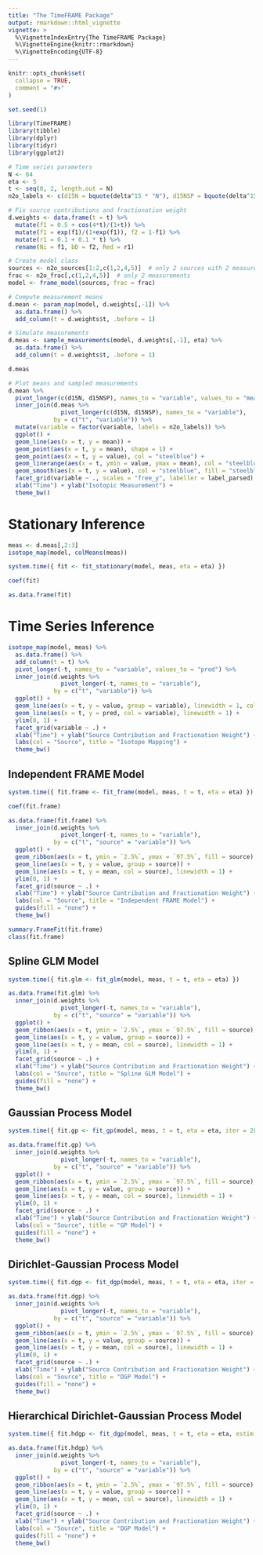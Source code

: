 ```yaml
---
title: "The TimeFRAME Package"
output: rmarkdown::html_vignette
vignette: >
  %\VignetteIndexEntry{The TimeFRAME Package}
  %\VignetteEngine{knitr::rmarkdown}
  %\VignetteEncoding{UTF-8}
---
```


```r
knitr::opts_chunk$set(
  collapse = TRUE,
  comment = "#>"
)

set.seed(1)
```

```r
library(TimeFRAME)
library(tibble)
library(dplyr)
library(tidyr)
library(ggplot2)

# Time series parameters
N <- 64
eta <- 5
t <- seq(0, 2, length.out = N)
n2o_labels <- c(d15N = bquote(delta^15 * "N"), d15NSP = bquote(delta^15 * "N" ^ "SP"))

# Fix source contributions and fractionation weight
d.weights <- data.frame(t = t) %>%
  mutate(f1 = 0.5 + cos(4*t)/(1+t)) %>%
  mutate(f1 = exp(f1)/(1+exp(f1)), f2 = 1-f1) %>%
  mutate(r1 = 0.1 + 0.1 * t) %>%
  rename(Ni = f1, bD = f2, Red = r1)

# Create model class
sources <- n2o_sources[1:2,c(1,2,4,5)]  # only 2 sources with 2 measurements
frac <- n2o_frac[,c(1,2,4,5)]  # only 2 measurements
model <- frame_model(sources, frac = frac)
```


```r
# Compute measurement means
d.mean <- param_map(model, d.weights[,-1]) %>% 
  as.data.frame() %>%
  add_column(t = d.weights$t, .before = 1)

# Simulate measurements
d.meas <- sample_measurements(model, d.weights[,-1], eta) %>% 
  as.data.frame() %>%
  add_column(t = d.weights$t, .before = 1)

d.meas
```


```r
# Plot means and sampled measurements
d.mean %>%
  pivot_longer(c(d15N, d15NSP), names_to = "variable", values_to = "mean") %>%
  inner_join(d.meas %>%
               pivot_longer(c(d15N, d15NSP), names_to = "variable"),
             by = c("t", "variable")) %>%
  mutate(variable = factor(variable, labels = n2o_labels)) %>%
  ggplot() +
  geom_line(aes(x = t, y = mean)) +
  geom_point(aes(x = t, y = mean), shape = 1) +
  geom_point(aes(x = t, y = value), col = "steelblue") +
  geom_linerange(aes(x = t, ymin = value, ymax = mean), col = "steelblue", alpha = 0.6) +
  geom_smooth(aes(x = t, y = value), col = "steelblue", fill = "steelblue") +
  facet_grid(variable ~ ., scales = "free_y", labeller = label_parsed) +
  xlab("Time") + ylab("Isotopic Measurement") +
  theme_bw()
```



# Stationary Inference

```r
meas <- d.meas[,2:3]
isotope_map(model, colMeans(meas))
```


```r
system.time({ fit <- fit_stationary(model, meas, eta = eta) })
```


```r
coef(fit)
```


```r
as.data.frame(fit)
```


# Time Series Inference

```r
isotope_map(model, meas) %>%
  as.data.frame() %>%
  add_column(t = t) %>%
  pivot_longer(-t, names_to = "variable", values_to = "pred") %>%
  inner_join(d.weights %>%
               pivot_longer(-t, names_to = "variable"),
             by = c("t", "variable")) %>%
  ggplot() +
  geom_line(aes(x = t, y = value, group = variable), linewidth = 1, col = "gray80") +
  geom_line(aes(x = t, y = pred, col = variable), linewidth = 1) +
  ylim(0, 1) +
  facet_grid(variable ~ .) +
  xlab("Time") + ylab("Source Contribution and Fractionation Weight") + 
  labs(col = "Source", title = "Isotope Mapping") +
  theme_bw()
```


## Independent FRAME Model

```r
system.time({ fit.frame <- fit_frame(model, meas, t = t, eta = eta) })
```


```r
coef(fit.frame)
```



```r
as.data.frame(fit.frame) %>%
  inner_join(d.weights %>%
               pivot_longer(-t, names_to = "variable"),
             by = c("t", "source" = "variable")) %>%
  ggplot() +
  geom_ribbon(aes(x = t, ymin = `2.5%`, ymax = `97.5%`, fill = source), alpha = 0.4) +
  geom_line(aes(x = t, y = value, group = source)) +
  geom_line(aes(x = t, y = mean, col = source), linewidth = 1) +
  ylim(0, 1) +
  facet_grid(source ~ .) +
  xlab("Time") + ylab("Source Contribution and Fractionation Weight") + 
  labs(col = "Source", title = "Independent FRAME Model") +
  guides(fill = "none") +
  theme_bw()
```


```r
summary.FrameFit(fit.frame)
class(fit.frame)
``` 



## Spline GLM Model

```r
system.time({ fit.glm <- fit_glm(model, meas, t = t, eta = eta) })
```


```r
as.data.frame(fit.glm) %>%
  inner_join(d.weights %>%
               pivot_longer(-t, names_to = "variable"),
             by = c("t", "source" = "variable")) %>%
  ggplot() +
  geom_ribbon(aes(x = t, ymin = `2.5%`, ymax = `97.5%`, fill = source), alpha = 0.4) +
  geom_line(aes(x = t, y = value, group = source)) +
  geom_line(aes(x = t, y = mean, col = source), linewidth = 1) +
  ylim(0, 1) +
  facet_grid(source ~ .) +
  xlab("Time") + ylab("Source Contribution and Fractionation Weight") + 
  labs(col = "Source", title = "Spline GLM Model") +
  guides(fill = "none") +
  theme_bw()
```



## Gaussian Process Model

```r
system.time({ fit.gp <- fit_gp(model, meas, t = t, eta = eta, iter = 2000, cores = 4, chains = 4) })
```


```r
as.data.frame(fit.gp) %>%
  inner_join(d.weights %>%
               pivot_longer(-t, names_to = "variable"),
             by = c("t", "source" = "variable")) %>%
  ggplot() +
  geom_ribbon(aes(x = t, ymin = `2.5%`, ymax = `97.5%`, fill = source), alpha = 0.4) +
  geom_line(aes(x = t, y = value, group = source)) +
  geom_line(aes(x = t, y = mean, col = source), linewidth = 1) +
  ylim(0, 1) +
  facet_grid(source ~ .) +
  xlab("Time") + ylab("Source Contribution and Fractionation Weight") + 
  labs(col = "Source", title = "GP Model") +
  guides(fill = "none") +
  theme_bw()
```



## Dirichlet-Gaussian Process Model

```r
system.time({ fit.dgp <- fit_dgp(model, meas, t = t, eta = eta, iter = 2000, cores = 4, chains = 4) })
```


```r
as.data.frame(fit.dgp) %>%
  inner_join(d.weights %>%
               pivot_longer(-t, names_to = "variable"),
             by = c("t", "source" = "variable")) %>%
  ggplot() +
  geom_ribbon(aes(x = t, ymin = `2.5%`, ymax = `97.5%`, fill = source), alpha = 0.4) +
  geom_line(aes(x = t, y = value, group = source)) +
  geom_line(aes(x = t, y = mean, col = source), linewidth = 1) +
  ylim(0, 1) +
  facet_grid(source ~ .) +
  xlab("Time") + ylab("Source Contribution and Fractionation Weight") + 
  labs(col = "Source", title = "DGP Model") +
  guides(fill = "none") +
  theme_bw()
```



## Hierarchical Dirichlet-Gaussian Process Model

```r
system.time({ fit.hdgp <- fit_dgp(model, meas, t = t, eta = eta, estim.rho = TRUE, iter = 2000, cores = 4, chains = 4) })
```


```r
as.data.frame(fit.hdgp) %>%
  inner_join(d.weights %>%
               pivot_longer(-t, names_to = "variable"),
             by = c("t", "source" = "variable")) %>%
  ggplot() +
  geom_ribbon(aes(x = t, ymin = `2.5%`, ymax = `97.5%`, fill = source), alpha = 0.4) +
  geom_line(aes(x = t, y = value, group = source)) +
  geom_line(aes(x = t, y = mean, col = source), linewidth = 1) +
  ylim(0, 1) +
  facet_grid(source ~ .) +
  xlab("Time") + ylab("Source Contribution and Fractionation Weight") + 
  labs(col = "Source", title = "DGP Model") +
  guides(fill = "none") +
  theme_bw()
```





